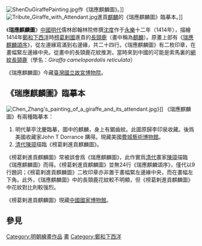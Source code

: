 {{Unreferenced|time=2021-06-29T22:58:34+00:00}}
[[File:ShenDuGiraffePainting.jpg|thumb]]作《瑞應麒麟圖》。]]
[[File:Tribute_Giraffe_with_Attendant.jpg|thumb]]進貢[[麒麟|麒麟]]的《瑞應麒麟圖》臨摹本。]]

《'''瑞應麒麟圖'''》[[中國|中國]][[明代|明代]]儒林郎翰林院修撰[[沈度|沈度]]作于[[永樂_(明朝)|永樂]]十二年（1414年），描繪1414年[[鄭和下西洋|鄭和下西洋]]時[[孟加拉蘇丹國|榜葛剌國]]進貢的[[長頸鹿|長頸鹿]]（畫中稱為[[麒麟|麒麟]]）。原畫上部有《[[s:瑞應麒麟頌序|瑞應麒麟頌序]]》，從左邊緣寫滿到右邊緣，共二十四行。《瑞應麒麟圖》有二枚印章，在畫幅緊左邊緣中央。從畫中的長頸鹿花紋推測，當時來到中國的可能是索馬裏的[[網紋長頸鹿|網紋長頸鹿]]（學名：''Giraffa camelopardalis reticulata''）

《瑞應麒麟圖》今藏[[臺灣|臺灣]][[國立故宮博物院|國立故宮博物院]]。

==《瑞應麒麟圖》臨摹本==
[[File:Chen_Zhang's_painting_of_a_giraffe_and_its_attendant.jpg|thumb]]》]]
《瑞應麒麟圖》有兩種臨摹本：

#明代華亭沈慶臨摹，圖中的麒麟，身上有鋸齒紋。此圖原歸李印泉收藏。後爲美國收藏家John T Dorrance 購得。現藏美國[[費城藝術博物館|費城藝術博物館]]。
#[[清代|清代]][[陳璋|陳璋]]描臨《榜葛剌進貢麒麟圖》。

《榜葛剌進貢麒麟圖》常被誤會爲《瑞應麒麟圖》，此作實爲[[清代|清代]]畫家[[陳璋|陳璋]]描臨《瑞應麒麟圖》而得。《榜葛剌進貢麒麟圖》並無24行《瑞應麒麟頌序》，僅代以9行題詞；《榜葛剌進貢麒麟圖》二枚印章亦非置于畫幅緊左邊緣中央，而在畫幅左下角。此外，《瑞應麒麟圖》中的長頸鹿花紋較不明顯，但《榜葛剌進貢麒麟圖》中花紋對比則較强烈。

《榜葛剌進貢麒麟圖》現藏[[中國國家博物館|中國國家博物館]]。

== 參見 ==
{{Wikisource|瑞應麒麟頌序}}

[[Category:明朝繪畫作品|Category:明朝繪畫作品]]
[[Category:國立故宮博物院藝術作品|畫]]
[[Category:鄭和下西洋|Category:鄭和下西洋]]